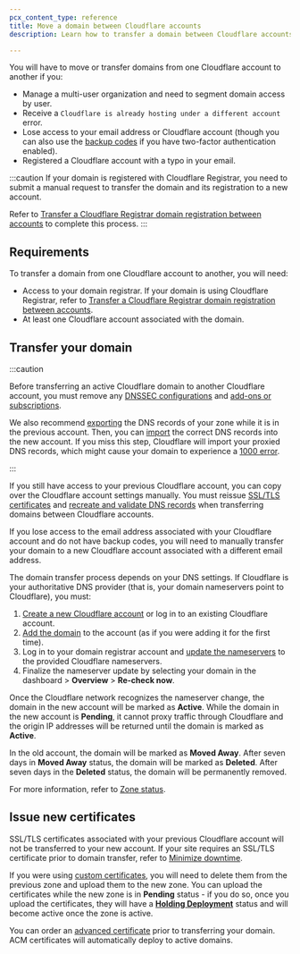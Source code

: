 ```yaml
---
pcx_content_type: reference
title: Move a domain between Cloudflare accounts
description: Learn how to transfer a domain between Cloudflare accounts, including requirements, DNS settings, and SSL/TLS certificate management for seamless migration.

---
```


You will have to move or transfer domains from one Cloudflare account to another if you:

- Manage a multi-user organization and need to segment domain access by user.
- Receive a `Cloudflare is already hosting under a different account` error.
- Lose access to your email address or Cloudflare account (though you can also use the [backup codes](/fundamentals/account/account-security/2fa/#use-a-backup-code) if you have two-factor authentication enabled).
- Registered a Cloudflare account with a typo in your email.

:::caution
If your domain is registered with Cloudflare Registrar, you need to submit a manual request to transfer the domain and its registration to a new account.

Refer to [Transfer a Cloudflare Registrar domain registration between accounts](/registrar/account-options/inter-account-transfer/) to complete this process.
:::

## Requirements

To transfer a domain from one Cloudflare account to another, you will need:

- Access to your domain registrar. If your domain is using Cloudflare Registrar, refer to [Transfer a Cloudflare Registrar domain registration between accounts](/registrar/account-options/inter-account-transfer/).
- At least one Cloudflare account associated with the domain.

## Transfer your domain

:::caution


Before transferring an active Cloudflare domain to another Cloudflare account, you must remove any [DNSSEC configurations](/dns/dnssec/) and [add-ons or subscriptions](/billing/cancel-subscription/).

We also recommend [exporting](/dns/manage-dns-records/how-to/import-and-export/#export-records) the DNS records of your zone while it is in the previous account. Then, you can [import](/dns/manage-dns-records/how-to/import-and-export/#import-records) the correct DNS records into the new account.
If you miss this step, Cloudflare will import your proxied DNS records, which might cause your domain to experience a [1000 error](/support/troubleshooting/http-status-codes/cloudflare-1xxx-errors/).


:::

If you still have access to your previous Cloudflare account, you can copy over the Cloudflare account settings manually. You must reissue [SSL/TLS certificates](#issue-new-certificates) and [recreate and validate DNS records](/dns/manage-dns-records/how-to/create-dns-records/) when transferring domains between Cloudflare accounts.

If you lose access to the email address associated with your Cloudflare account and do not have backup codes, you will need to manually transfer your domain to a new Cloudflare account associated with a different email address.

The domain transfer process depends on your DNS settings. If Cloudflare is your authoritative DNS provider (that is, your domain nameservers point to Cloudflare), you must:

1. [Create a new Cloudflare account](/fundamentals/account/create-account/) or log in to an existing Cloudflare account.
2. [Add the domain](/fundamentals/manage-domains/add-site/) to the account (as if you were adding it for the first time).
3. Log in to your domain registrar account and [update the nameservers](/dns/zone-setups/full-setup/setup/) to the provided Cloudflare nameservers.
4. Finalize the nameserver update by selecting your domain in the dashboard > **Overview** > **Re-check now**.

Once the Cloudflare network recognizes the nameserver change, the domain in the new account will be marked as **Active**. While the domain in the new account is **Pending**, it cannot proxy traffic through Cloudflare and the origin IP addresses will be returned until the domain is marked as **Active**.

In the old account, the domain will be marked as **Moved Away**. After seven days in **Moved Away** status, the domain will be marked as **Deleted**. After seven days in the **Deleted** status, the domain will be permanently removed.

For more information, refer to [Zone status](/dns/zone-setups/reference/domain-status/).

## Issue new certificates

SSL/TLS certificates associated with your previous Cloudflare account will not be transferred to your new account. If your site requires an SSL/TLS certificate prior to domain transfer, refer to [Minimize downtime](/ssl/edge-certificates/universal-ssl/enable-universal-ssl/#minimize-downtime).

If you were using [custom certificates](/ssl/edge-certificates/custom-certificates/), you will need to delete them from the previous zone and upload them to the new zone. You can upload the certificates while the new zone is in **Pending** status - if you do so, once you upload the certificates, they will have a [**Holding Deployment**](/ssl/reference/certificate-statuses/#custom-certificates) status and will become active once the zone is active.

You can order an [advanced certificate](/ssl/edge-certificates/advanced-certificate-manager/) prior to transferring your domain. ACM certificates will automatically deploy to active domains.
